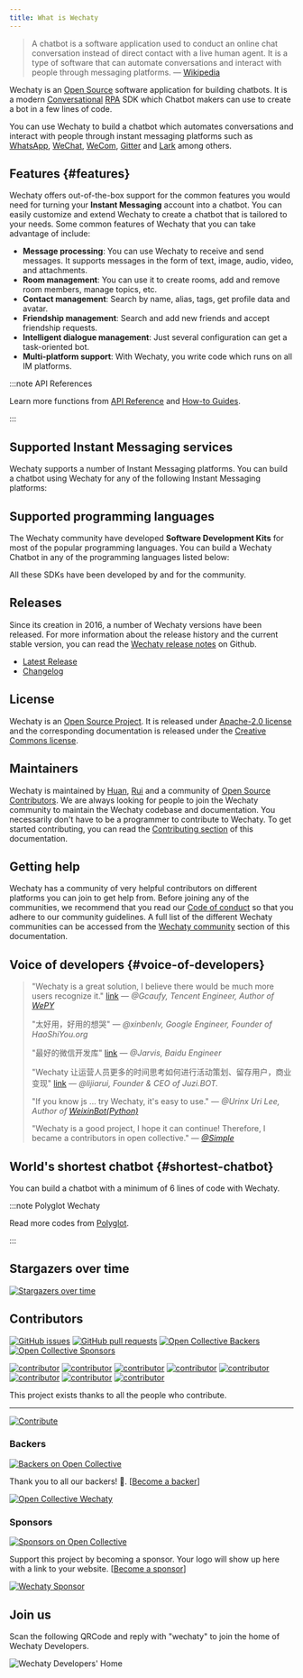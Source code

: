 ```yaml
---
title: What is Wechaty
---
```



> A chatbot is a software application used to conduct an online chat conversation instead of direct contact with a live human agent. It is a type of software that can automate conversations and interact with people through messaging platforms. &mdash; [Wikipedia](https://en.wikipedia.org/wiki/Chatbot)

Wechaty is an [Open Source](https://opensource.com/resources/what-open-source) software application for building chatbots. It is a modern [Conversational](explainations/conversational.md) [RPA](explainations/rpa.md) SDK which Chatbot makers can use to create a bot in a few lines of code.

You can use Wechaty to build a chatbot which automates conversations and interact with people through instant messaging platforms such as [WhatsApp](https://www.whatsApp.com/?lang=en), [WeChat](https://www.wechat.com/), [WeCom](https://work.weixin.qq.com/), [Gitter](https://gitter.im/) and [Lark](https://www.larksuite.com/) among others.

## Features {#features}

Wechaty offers out-of-the-box support for the common features you would need for turning your **Instant Messaging** account into a chatbot. You can easily customize and extend Wechaty to create a chatbot that is tailored to your needs. Some common features of Wechaty that you can take advantage of include:

- **Message processing**: You can use Wechaty to receive and send messages. It supports messages in the form of text, image, audio, video, and attachments.
- **Room management**: You can use it to create rooms, add and remove room members, manage topics, etc.
- **Contact management**: Search by name, alias, tags, get profile data and avatar.
- **Friendship management**: Search and add new friends and accept friendship requests.
- **Intelligent dialogue management**: Just several configuration can get a task-oriented bot.
- **Multi-platform support**: With Wechaty, you write code which runs on all IM platforms.

:::note API References

Learn more functions from [API Reference](./api/overview.mdx) and [How-to Guides](./howto/overview.mdx).

:::

## Supported Instant Messaging services

Wechaty supports a number of Instant Messaging platforms. You can build a chatbot using Wechaty for any of the following Instant Messaging platforms:

<ProviderBadges />

## Supported programming languages

The Wechaty community have developed **Software Development Kits** for most of the popular programming languages. You can build a Wechaty Chatbot in any of the programming languages listed below:

<PolyglotBadges />

All these SDKs have been developed by and for the community.

## Releases

Since its creation in 2016, a number of Wechaty versions have been released. For more information about the release history and the current stable version, you can read the [Wechaty release notes](https://github.com/Wechaty/wechaty/releases) on Github.

- [Latest Release](https://github.com/Wechaty/wechaty/releases/latest)
- [Changelog](https://github.com/Wechaty/wechaty/blob/master/CHANGELOG.md)

## License

Wechaty is an [Open Source Project](https://opensource.com/resources/what-open-source). It is released under [Apache-2.0 license](https://github.com/wechaty/wechaty/blob/master/LICENSE) and the corresponding documentation is released under the [Creative Commons license](https://creativecommons.org/licenses/).

## Maintainers

Wechaty is maintained by [Huan](https://github.com/huan), [Rui](https://github.com/lijiarui) and a community of [Open Source Contributors](https://wechaty.js.org/contributors/). We are always looking for people to join the Wechaty community to maintain the Wechaty codebase and documentation. You necessarily don't have to be a programmer to contribute to Wechaty. To get started contributing, you can read the [Contributing section](contributing/overview.md) of this documentation.

## Getting help

Wechaty has a community of very helpful contributors on different platforms you can join to get help from. Before joining any of the communities, we recommend that you read our [Code of conduct](community/code-of-conduct.mdx) so that you adhere to our community guidelines. A full list of the different Wechaty communities can be accessed from the [Wechaty community](community/overview.mdx) section of this documentation.

## Voice of developers {#voice-of-developers}

> "Wechaty is a great solution, I believe there would be much more users recognize it." [link](https://github.com/Wechaty/wechaty/pull/310#issuecomment-285574472)
> &mdash; <cite>@Gcaufy, Tencent Engineer, Author of [WePY](https://github.com/Tencent/wepy)</cite>
>
> "太好用，好用的想哭"
> &mdash; <cite>@xinbenlv, Google Engineer, Founder of HaoShiYou.org</cite>
>
> "最好的微信开发库" [link](http://weibo.com/3296245513/Ec4iNp9Ld?type=comment)
> &mdash; <cite>@Jarvis, Baidu Engineer</cite>
>
> "Wechaty 让运营人员更多的时间思考如何进行活动策划、留存用户，商业变现" [link](http://mp.weixin.qq.com/s/dWHAj8XtiKG-1fIS5Og79g)
> &mdash; <cite>@lijiarui, Founder & CEO of Juzi.BOT.</cite>
>
> "If you know js ... try Wechaty, it's easy to use."
> &mdash; <cite>@Urinx Uri Lee, Author of [WeixinBot(Python)](https://github.com/Urinx/WeixinBot)</cite>
>
> "Wechaty is a good project, I hope it can continue! Therefore, I became a contributors in open collective."
> &mdash; <cite>[@Simple](https://github.com/mrwhh)</cite>

## World's shortest chatbot {#shortest-chatbot}

You can build a chatbot with a minimum of 6 lines of code with Wechaty.

<ShortestChatbots />

:::note Polyglot Wechaty

Read more codes from [Polyglot](./polyglot/overview.mdx).

:::

## Stargazers over time

[![Stargazers over time](https://starchart.cc/wechaty/wechaty.svg)](https://starchart.cc/wechaty/wechaty)

## Contributors

[![GitHub issues](https://img.shields.io/github/issues/wechaty/wechaty.svg)](https://github.com/Wechaty/wechaty/issues)
[![GitHub pull requests](https://img.shields.io/github/issues-pr/wechaty/wechaty.svg)](https://github.com/Wechaty/wechaty/pulls)
[![Open Collective Backers](https://opencollective.com/wechaty/backer/badge.svg?label=open%20collective%20backers&color=blue)](https://opencollective.com/wechaty/)
[![Open Collective Sponsors](https://opencollective.com/wechaty/sponsors/badge.svg?label=open%20collective%20sponsors&color=blue)](https://opencollective.com/wechaty/)

[![contributor](https://sourcerer.io/fame/huan/wechaty/wechaty/images/0)](https://sourcerer.io/fame/huan/wechaty/wechaty/links/0)
[![contributor](https://sourcerer.io/fame/huan/wechaty/wechaty/images/1)](https://sourcerer.io/fame/huan/wechaty/wechaty/links/1)
[![contributor](https://sourcerer.io/fame/huan/wechaty/wechaty/images/2)](https://sourcerer.io/fame/huan/wechaty/wechaty/links/2)
[![contributor](https://sourcerer.io/fame/huan/wechaty/wechaty/images/3)](https://sourcerer.io/fame/huan/wechaty/wechaty/links/3)
[![contributor](https://sourcerer.io/fame/huan/wechaty/wechaty/images/4)](https://sourcerer.io/fame/huan/wechaty/wechaty/links/4)
[![contributor](https://sourcerer.io/fame/huan/wechaty/wechaty/images/5)](https://sourcerer.io/fame/huan/wechaty/wechaty/links/5)
[![contributor](https://sourcerer.io/fame/huan/wechaty/wechaty/images/6)](https://sourcerer.io/fame/huan/wechaty/wechaty/links/6)
[![contributor](https://sourcerer.io/fame/huan/wechaty/wechaty/images/7)](https://sourcerer.io/fame/huan/wechaty/wechaty/links/7)

This project exists thanks to all the people who contribute.

---

[![Contribute](https://opencollective.com/wechaty/contributors.svg?width=890&button=false)](https://github.com/Wechaty/wechaty/graphs/contributors)

### Backers

[![Backers on Open Collective](https://opencollective.com/wechaty/backers/badge.svg)](#backers)

Thank you to all our backers! 🙏. [[Become a backer](https://opencollective.com/wechaty#backer)]

[![Open Collective Wechaty](https://opencollective.com/wechaty/backers.svg?width=890)](https://opencollective.com/wechaty#backers)

### Sponsors

[![Sponsors on Open Collective](https://opencollective.com/wechaty/sponsors/badge.svg)](#sponsors)

Support this project by becoming a sponsor. Your logo will show up here with a link to your website. [[Become a sponsor](https://opencollective.com/wechaty#sponsor)]

[![Wechaty Sponsor](https://opencollective.com/wechaty/sponsor.svg?width=890)](https://opencollective.com/wechaty/#sponsor)

## Join us

Scan the following QRCode and reply with "wechaty" to join the home of Wechaty Developers.

![Wechaty Developers' Home](../static/img/friday-qrcode.svg)
